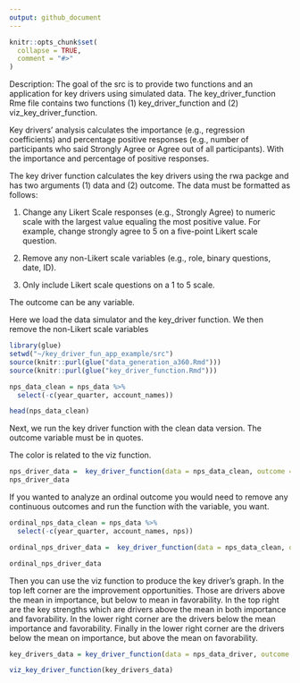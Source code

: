 ```yaml
---
output: github_document
---
```


<!-- README.md is generated from README.Rmd. Please edit that file -->

```r
knitr::opts_chunk$set(
  collapse = TRUE,
  comment = "#>"
)
```

Description: The goal of the src is to provide two functions and an application for key drivers using simulated data. The key_driver_function Rme file contains two functions (1) key_driver_function and (2) viz_key_driver_function.  

Key drivers’ analysis calculates the importance (e.g., regression coefficients) and percentage positive responses (e.g., number of participants who said Strongly Agree or Agree out of all participants).  With the importance and percentage of positive responses.

The key driver function calculates the key drivers using the rwa packge and has two arguments (1) data and (2) outcome.  The data must be formatted as follows: 

1. Change any Likert Scale responses (e.g., Strongly Agree) to numeric scale with the largest value equaling the most positive value.  For example, change strongly agree to 5 on a five-point Likert scale question.

2. Remove any non-Likert scale variables (e.g., role, binary questions, date, ID).

3. Only include Likert scale questions on a 1 to 5 scale. 

The outcome can be any variable.

Here we load the data simulator and the key_driver function.  We then remove the non-Likert scale variables
```r
library(glue)
setwd("~/key_driver_fun_app_example/src")
source(knitr::purl(glue("data_generation_a360.Rmd")))
source(knitr::purl(glue("key_driver_function.Rmd")))

nps_data_clean = nps_data %>%
  select(-c(year_quarter, account_names))

head(nps_data_clean)
```
Next, we run the key driver function with the clean data version.  The outcome variable must be in quotes.

The color is related to the viz function.
```r
nps_driver_data =  key_driver_function(data = nps_data_clean, outcome = "nps")
nps_driver_data
```
If you wanted to analyze an ordinal outcome you would need to remove any continuous outcomes and run the function with the variable, you want.
```r
ordinal_nps_data_clean = nps_data %>%
  select(-c(year_quarter, account_names, nps))

ordinal_nps_driver_data =  key_driver_function(data = nps_data_clean, outcome = "valuable")

ordinal_nps_driver_data
```
Then you can use the viz function to produce the key driver’s graph.  In the top left corner are the improvement opportunities.  Those are drivers above the mean in importance, but below to mean in favorability.  In the top right are the key strengths which are drivers above the mean in both importance and favorability.  In the lower right corner are the drivers below the mean importance and favorability.  Finally in the lower right corner are the drivers below the mean on importance, but above the mean on favorability.
```r
key_drivers_data = key_driver_function(data = nps_data_driver, outcome = "nps")

viz_key_driver_function(key_drivers_data)
```



